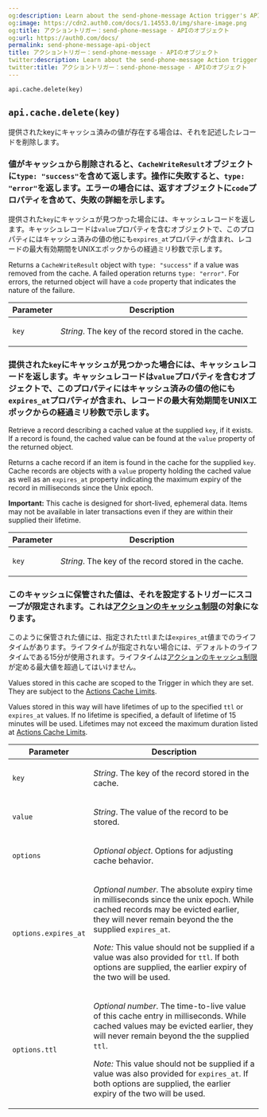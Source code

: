 ```yaml
---
og:description: Learn about the send-phone-message Action trigger's API object.
og:image: https://cdn2.auth0.com/docs/1.14553.0/img/share-image.png
og:title: アクショントリガー：send-phone-message - APIのオブジェクト
og:url: https://auth0.com/docs/
permalink: send-phone-message-api-object
title: アクショントリガー：send-phone-message - APIのオブジェクト
twitter:description: Learn about the send-phone-message Action trigger's API object.
twitter:title: アクショントリガー：send-phone-message - APIのオブジェクト
---
```


`api.cache.delete(key)`

## `api.cache.delete(key)`

提供されたkeyにキャッシュ済みの値が存在する場合は、それを記述したレコードを削除します。

### 値がキャッシュから削除されると、`CacheWriteResult`オブジェクトに`type: "success"`を含めて返します。操作に失敗すると、`type: "error"`を返します。エラーの場合には、返すオブジェクトに`code`プロパティを含めて、失敗の詳細を示します。

提供された`key`にキャッシュが見つかった場合には、キャッシュレコードを返します。キャッシュレコードは`value`プロパティを含むオブジェクトで、このプロパティにはキャッシュ済みの値の他にも`expires_at`プロパティが含まれ、レコードの最大有効期間をUNIXエポックからの経過ミリ秒数で示します。

Returns a `CacheWriteResult` object with  `type: "success"` if a value was removed from the cache. A failed operation returns `type: "error"`. For errors, the returned object will have a
`code` property that indicates the nature of the failure.

<table class="table">
<thead>
<tr>
<th>Parameter</th>
<th>Description</th>
</tr>
</thead>
<tbody>
<tr>
<td><code>key</code></td>
<td>
<p><em>String</em>. The key of the record stored in the cache.</p>
</td>
</tr>
</tbody>
</table>

### 提供された`key`にキャッシュが見つかった場合には、キャッシュレコードを返します。キャッシュレコードは`value`プロパティを含むオブジェクトで、このプロパティにはキャッシュ済みの値の他にも`expires_at`プロパティが含まれ、レコードの最大有効期間をUNIXエポックからの経過ミリ秒数で示します。

Retrieve a record describing a cached value at the supplied
`key`, if it exists. If a record is found, the cached value can
be found at the `value` property of the returned object.

Returns a cache record if an item is found in the cache for the supplied
`key`. Cache records are objects with a
`value` property holding the cached value as well as an
`expires_at` property indicating the maximum expiry of
the record in milliseconds since the Unix epoch.

**Important:**
This cache is designed for short-lived, ephemeral data. Items may not be
available in later transactions even if they are within their supplied their
lifetime.

<table class="table">
<thead>
<tr>
<th>Parameter</th>
<th>Description</th>
</tr>
</thead>
<tbody>
<tr>
<td><code>key</code></td>
<td>
<p><em>String</em>. The key of the record stored in the cache.</p>
</td>
</tr>
</tbody>
</table>

### このキャッシュに保管された値は、それを設定するトリガーにスコープが限定されます。これは[アクションのキャッシュ制限]()の対象になります。

このように保管された値には、指定された`ttl`または`expires_at`値までのライフタイムがあります。ライフタイムが指定されない場合には、デフォルトのライフタイムである15分が使用されます。ライフタイムは[アクションのキャッシュ制限]()が定める最大値を超過してはいけません。

Values stored in this cache are scoped to the Trigger in which they are set.
They are subject to the
[Actions Cache Limits](/docs/customize/actions/limitations).

Values stored in this way will have lifetimes of up to the specified
`ttl` or `expires_at` values. If no lifetime is
specified, a default of lifetime of 15 minutes will be used. Lifetimes may
not exceed the maximum duration listed at
[Actions Cache Limits](/docs/customize/actions/limitations).

<table class="table">
<thead>
<tr>
<th>Parameter</th>
<th>Description</th>
</tr>
</thead>
<tbody>
<tr>
<td><code>key</code></td>
<td>
<p><em>String</em>. The key of the record stored in the cache.</p>
</td>
</tr>
<tr>
<td><code>value</code></td>
<td>
<p><em>String</em>. The value of the record to be stored.</p>
</td>
</tr>
<tr>
<td><code>options</code></td>
<td>
<p><em>Optional object</em>. Options for adjusting cache behavior.</p>
</td>
</tr>
<tr>
<td><code>options.expires_at</code></td>
<td>
<p>
<em>Optional number</em>. The absolute expiry time in milliseconds
            since the unix epoch. While cached records may be evicted earlier,
            they will never remain beyond the the supplied
            <code>expires_at</code>.
          </p>
<p>
<em>Note:</em> This value should not be supplied if a value was also
            provided for <code>ttl</code>. If both options are supplied, the
            earlier expiry of the two will be used.
          </p>
</td>
</tr>
<tr>
<td><code>options.ttl</code></td>
<td>
<p>
<em>Optional number</em>. The time-to-live value of this cache entry
            in milliseconds. While cached values may be evicted earlier, they
            will never remain beyond the the supplied <code>ttl</code>.
          </p>
<p>
<em>Note:</em> This value should not be supplied if a value was also
            provided for <code>expires_at</code>. If both options are supplied,
            the earlier expiry of the two will be used.
          </p>
</td>
</tr>
</tbody>
</table>